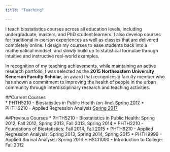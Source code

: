 ```yaml
---
title: "Teaching"

---
```

I teach biostatistics courses across all education levels, including undergraduate, masters, and PhD student learners. I also develop courses for traditional in-person experiences as well as classes that are delivered completely online. I design my courses to ease students back into a mathematical mindset, and slowly build up to statistical formulae through intuitive and instructive real-world examples. 

In recognition of my teaching achievements, while maintaining an active research portfolio, I was selected as the **2015 Northeastern University Kenerson Faculty Scholar**, an award that recognizes a faculty member who has shown a commitment to improving the health of people in the urban community through interdisciplinary research and teaching activities. 

##Current Courses  
* PHTH5210 - Biostatistics in Public Health (on-line) [Spring 2017](PHTH_5210_Syllabus_spring 2017.pdf)
* PHTH6210 - Applied Regression Analysis [Spring 2017](PHTH6210-Syllabus-SP17.pdf)

##Previous Courses
* PHTH5210 - Biostatistics in Public Health: Spring 2012, Fall 2012, Spring 2013, Fall 2013, Spring 2014
* PHTH2210 - Foundations of Biostatistics: Fall 2014, [Fall 2015](FoundationsOfBiostatistics_Syllabus.pdf)
* PHTH6210 - Applied Regression Analysis: Spring 2013, Spring 2014, Spring 2015
* PHTH9999 - Applied Surival Analysis: Spring 2016
* HSCI1000 - Introduction to College: Fall 2012